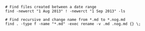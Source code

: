 




``` shell
# Find files created between a date range
find -newerct "1 Aug 2013" ! -newerct "1 Sep 2013" -ls

# Find recursive and change name from *.md to *.nog.md
find . -type f -name "*.md" -exec rename -v .md .nog.md {} \;
```

